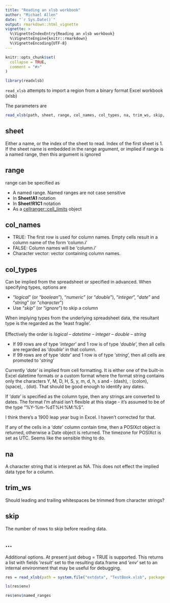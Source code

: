 ```yaml
---
title: "Reading an xlsb workbook"
author: "Michael Allen"
date: "`r Sys.Date()`"
output: rmarkdown::html_vignette
vignette: >
  %\VignetteIndexEntry{Reading an xlsb workbook}
  %\VignetteEngine{knitr::rmarkdown}
  %\VignetteEncoding{UTF-8}
---
```


```r
knitr::opts_chunk$set(
  collapse = TRUE,
  comment = "#>"
)
```

```r
library(readxlsb)
```

`read_xlsb` attempts to import a region from a binary format Excel workbook (xlsb)

The parameters are 
```r
read_xlsb(path, sheet, range, col_names, col_types, na, trim_ws, skip, ...)
```

## sheet

Either a name, or the index of the sheet to read. Index of the first sheet is 1. If the sheet name is embedded in the range argument, or implied if range is a named range, then this argument is ignored

## range

range can be specified as 

* A named range. Named ranges are not case sensitive
* In **Sheet!A1** notation
* In **Sheet!R1C1** notation
* As a [cellranger::cell_limits](https://cran.r-project.org/package=cellranger) object

## col_names

* TRUE: The first row is used for column names. Empty cells result in a column name of the form 'column.i' <br />
* FALSE: Column names will be 'column.i' <br />
* Character vector: vector containing column names.

## col_types

Can be implied from the spreadsheet or specified in advanced.
When specifying types, options are

* "*logical*" (or "*boolean*"), "*numeric*" (or "*double*"), "*integer*", "*date*" and "*string*" (or "*character*")
* Use "*skip*" (or "*ignore*") to skip a column
  
When implying types from the underlying spreadsheet data, the resultant type is the regarded as the 'least fragile'. <br /><br />
Effectively the order is *logical* -- *datetime* -- *integer* -- *double* -- *string* <br />

* If 99 rows are of type '*integer*' and 1 row is of type '*double*', then all cells are regarded as '*double*' in that column. <br />
* If 99 rows are of type '*date*' and 1 row is of type '*string*', then all cells are promoted to '*string*' <br />

Currently '*date*' is implied from cell formatting. It is either one of the built-in Excel datetime formats or a custom format where the format string contains only the characters Y, M, D, H, S, y, m, d, h, s and - (dash), : (colon), (space), . (dot). That should be good enough to identify any dates.

If '*date*' is specified as the column type, then any strings are converted to dates. The format I'm afraid isn't flexible at this stage - it's assumed to be of the type "%Y-%m-%dT%H:%M:%S". 

I think there's a 1900 leap year bug in Excel. I haven't corrected for that. 

If any of the cells in a '*date*' column contain time, then a POSIXct object is returned, otherwise a Date object is returned. The timezone for POSIXct is set as UTC. Seems like the sensible thing to do.

## na

A character string that is interpret as NA. This does not effect the implied data type for a column.

## trim_ws

Should leading and trailing whitespaces be trimmed from character strings?

## skip

The number of rows to skip before reading data. 

## ...

Additional options. At present just debug = TRUE is supported. This returns a list with fields '*result*' set to the resulting data.frame and '*env*' set to an internal environment that may be useful for debugging. <br />

```r
res = read_xlsb(path = system.file("extdata", "TestBook.xlsb", package = "readxlsb"), range = "PORTFOLIO", debug = TRUE)

ls(res$env)

res$env$named_ranges
```

